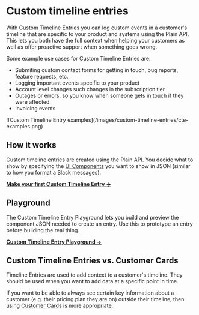 
# Custom timeline entries

With Custom Timeline Entries you can log custom events in a customer's timeline that are specific to your product and systems using the Plain API. This lets you both have the full context when helping your customers as well as offer proactive support when something goes wrong.

Some example use cases for Custom Timeline Entries are:

- Submiting custom contact forms for getting in touch, bug reports, feature requests, etc.
- Logging important events specific to your product
- Account level changes such changes in the subscription tier
- Outages or errors, so you know when someone gets in touch if they were affected
- Invoicing events

<ImageContainer>
  ![Custom Timeline Entry examples](/images/custom-timeline-entries/cte-examples.png)
</ImageContainer>

## How it works

Custom timeline entries are created using the Plain API. You decide what to show by specifying the [UI Components](/ui-components) you want to show in JSON (similar to how you format a Slack messages).

[**Make your first Custom Timeline Entry →**](/custom-timeline-entries/documentation)

## Playground

The Custom Timeline Entry Playground lets you build and preview the component JSON needed to create an entry. Use this to prototype an entry before building the real thing.

[**Custom Timeline Entry Playground →**](https://app.plain.com/developer/custom-timeline-entry-playground/)

## Custom Timeline Entries vs. Customer Cards

Timeline Entries are used to add context to a customer's timeline. They should be used when you want to add data at a specific point in time.

If you want to be able to always see certain key information about a customer (e.g. their pricing plan they are on) outside their timeline, then using [Customer Cards](/customer-cards) is more appropriate.
